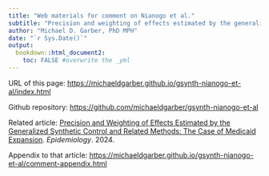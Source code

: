 ```yaml
---
title: "Web materials for comment on Nianogo et al."
subtitle: "Precision and weighting of effects estimated by the generalized synthetic control and related methods"
author: "Michael D. Garber, PhD MPH"
date: "`r Sys.Date()`"
output: 
  bookdown::html_document2:
    toc: FALSE #overwrite the _yml
---
```


URL of this page: <https://michaeldgarber.github.io/gsynth-nianogo-et-al/index.html>

Github repository: <https://github.com/michaeldgarber/gsynth-nianogo-et-al>

Related article: [Precision and Weighting of Effects Estimated by the Generalized Synthetic Control and Related Methods: The Case of Medicaid Expansion](https://journals.lww.com/epidem/fulltext/2024/03000/precision_and_weighting_of_effects_estimated_by.17.aspx). *Epidemiology*. 2024.

Appendix to that article: <https://michaeldgarber.github.io/gsynth-nianogo-et-al/comment-appendix.html>
